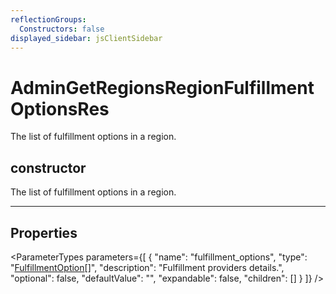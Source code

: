```yaml
---
reflectionGroups:
  Constructors: false
displayed_sidebar: jsClientSidebar
---
```



# AdminGetRegionsRegionFulfillmentOptionsRes

The list of fulfillment options in a region.

## constructor

The list of fulfillment options in a region.

___

## Properties

<ParameterTypes parameters={[
  {
    "name": "fulfillment_options",
    "type": "[FulfillmentOption](js_client.internal.FulfillmentOption.mdx)[]",
    "description": "Fulfillment providers details.",
    "optional": false,
    "defaultValue": "",
    "expandable": false,
    "children": []
  }
]} />
